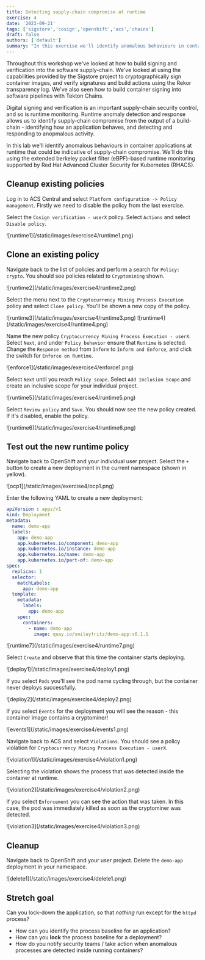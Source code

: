 ```yaml
---
title: Detecting supply-chain compromise at runtime
exercise: 4
date: '2023-09-21'
tags: ['sigstore','cosign','openshift','acs','chains']
draft: false
authors: ['default']
summary: "In this exercise we'll identify anomalous behaviours in container applications at runtime, that could be indicative of supply-chain compromise."
---
```

Throughout this workshop we've looked at how to build signing and verification into the software supply-chain. We've looked at using the capabilities provided by the Sigstore project to cryptographically sign container images, and verify signatures and build actions using the Rekor transparency log. We've also seen how to build container signing into software pipelines with Tekton Chains.

Digital signing and verification is an important supply-chain security control, and so is runtime monitoring. Runtime anomaly detection and response allows us to identify supply-chain compromise from the output of a build-chain - identifying how an application behaves, and detecting and responding to anopmalous activity.

In this lab we'll identify anomalous behaviours in container applications at runtime that could be indicative of supply-chain compromise. We'll do this using the extended berkeley packet filter (eBPF)-based runtime monitoring supported by Red Hat Advanced Cluster Security for Kubernetes (RHACS).

## Cleanup existing policies
Log in to ACS Central and select `Platform configuration -> Policy management`. Firstly we need to disable the policy from the last exercise. 

Select the `Cosign verification - userX` policy. Select `Actions` and select `Disable policy`.

<Zoom>
![runtime1](/static/images/exercise4/runtime1.png)
</Zoom>

## Clone an existing policy
Navigate back to the list of policies and perform a search for `Policy: crypto`. You should see policies related to `Cryptomining` shown.

<Zoom>
![runtime2](/static/images/exercise4/runtime2.png)
</Zoom>

Select the menu next to the `Cryptocurrency Mining Process Execution` policy and select `Clone policy`. You'll be shown a new copy of the policy.

<Zoom>
![runtime3](/static/images/exercise4/runtime3.png)
</Zoom>

<Zoom>
![runtime4](/static/images/exercise4/runtime4.png)
</Zoom>

Name the new policy `Cryptocurrency Mining Process Execution - userX`. Select `Next`, and under `Policy behavior` ensure that `Runtime` is selected. Change the `Response method` from `Inform` to `Inform and Enforce`, and click the switch for `Enforce on Runtime`.

<Zoom>
![enforce1](/static/images/exercise4/enforce1.png)
</Zoom>

Select `Next` until you reach `Policy scope`. Select `Add Inclusion Scope` and create an inclusive scope for your individual project.

<Zoom>
![runtime5](/static/images/exercise4/runtime5.png)
</Zoom>

Select `Review policy` and `Save`. You should now see the new policy created. If it's disabled, enable the policy.

<Zoom>
![runtime6](/static/images/exercise4/runtime6.png)
</Zoom>

## Test out the new runtime policy
Navigate back to OpenShift and your individual user project. Select the `+` button to create a new deployment in the current namespace (shown in yellow).

<Zoom>
![ocp1](/static/images/exercise4/ocp1.png)
</Zoom>

Enter the following YAML to create a new deployment:
```yaml
apiVersion : apps/v1
kind: Deployment
metadata:
  name: demo-app
  labels:
    app: demo-app
    app.kubernetes.io/component: demo-app
    app.kubernetes.io/instance: demo-app
    app.kubernetes.io/name: demo-app
    app.kubernetes.io/part-of: demo-app
spec:
  replicas: 1
  selector:
    matchLabels:
      app: demo-app
  template:
    metadata:
      labels:
        app: demo-app
    spec:
      containers:
        - name: demo-app
          image: quay.io/smileyfritz/demo-app:v0.1.1
```
<Zoom>
![runtime7](/static/images/exercise4/runtime7.png)
</Zoom>

Select `Create` and observe that this time the container starts deploying.

<Zoom>
![deploy1](/static/images/exercise4/deploy1.png)
</Zoom>

If you select `Pods` you'll see the pod name cycling through, but the container never deploys successfully.

<Zoom>
![deploy2](/static/images/exercise4/deploy2.png)
</Zoom>

If you select `Events` for the deployment you will see the reason - this container image contains a cryptominer!

<Zoom>
![events1](/static/images/exercise4/events1.png)
</Zoom>

Navigate back to ACS and select `Violations`. You should see a policy violation for `Cryptocurrency Mining Process Execution - userX`.

<Zoom>
![violation1](/static/images/exercise4/violation1.png)
</Zoom>

Selecting the violation shows the process that was detected inside the container at runtime.

<Zoom>
![violation2](/static/images/exercise4/violation2.png)
</Zoom>

If you select `Enforcement` you can see the action that was taken. In this case, the pod was immediately killed as soon as the cryptominer was detected.

<Zoom>
![violation3](/static/images/exercise4/violation3.png)
</Zoom>

## Cleanup
Navigate back to OpenShift and your user project. Delete the `demo-app` deployment in your namespace.

<Zoom>
![delete1](/static/images/exercise4/delete1.png)
</Zoom>

## Stretch goal
Can you lock-down the application, so that *nothing* run except for the `httpd` process?
- How can you identify the process baseline for an application?
- How can you **lock** the process baseline for a deployment?
- How do you notify security teams / take action when anomalous processes are detected inside running containers? 